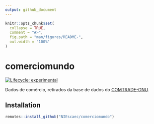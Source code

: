 ```yaml
---
output: github_document
---
```


<!-- README.md is generated from README.Rmd. Please edit that file -->

```r
knitr::opts_chunk$set(
  collapse = TRUE,
  comment = "#>",
  fig.path = "man/figures/README-",
  out.width = "100%"
)
```

# comerciomundo

<!-- badges: start -->
[![Lifecycle: experimental](https://img.shields.io/badge/lifecycle-experimental-orange.svg)](https://www.tidyverse.org/lifecycle/#experimental)
<!-- badges: end -->

Dados de comércio, retirados da base de dados do [COMTRADE-ONU](https://comtrade.un.org/).

## Installation

``` r
remotes::install_github("NIEscaec/comerciomundo")
```
